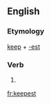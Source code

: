 ==English==

===Etymology===
[[keep]] + [[-est]]

===Verb===
{{en-verb form}}

# {{archaic second-person singular of|keep}}

[[fr:keepest]]
